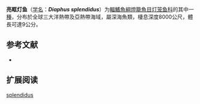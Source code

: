 {{Speciesbox
| name = 亮眶灯鱼
| status = NE
| status_system = IUCN3.1
| image = 
| genus = Diaphus
| species = splendidus
| authority = [[Brauer|Brauer]], 1904
| synonyms = *''Diaphus scapulofulgens''<br /><small>Fowler, 1934</small>
*''Diaphus splendidum''<br /><small>Brauer, 1904</small>
*''Diaphus steadi''<br /><small>Fowler, 1934</small>
*''Diaphus vitiazi''<br /><small>Kulikova, 1961</small>
*''Myctophum splendidum''<br /><small>Brauer, 1904</small>
}}

'''亮眶灯鱼'''（[[学名|学名]]：'''''Diaphus splendidus'''''）为[[輻鰭魚綱|輻鰭魚綱]][[燈籠魚目|燈籠魚目]][[灯笼鱼科|灯笼鱼科]]的其中一[[種|種]]，分布於全球三大洋熱帶及亞熱帶海域，屬深海魚類，棲息深度8000公尺，體長可達9公分。

== 参考文献 ==
{{refbegin}}
*{{FishBase_species|genus=Diaphus|species=splendidus|year=2012|month=1}}
{{refend}}

==扩展阅读==
{{refbegin}}
{{Wikispecies-inline|Diaphus splendidus|亮眶灯鱼}}
{{refend}}
{{Taxonbar|from=Q1107621}}

[[Category:眶灯鱼属|splendidus]]


{{灯笼鱼目小作品}}